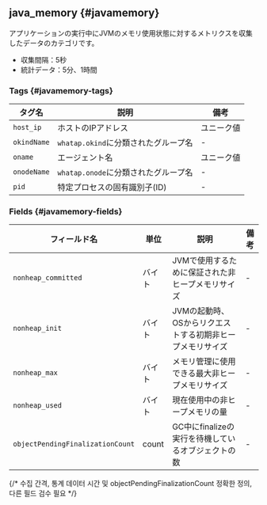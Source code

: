 ## java_memory {#javamemory}

アプリケーションの実行中にJVMのメモリ使用状態に対するメトリクスを収集したデータのカテゴリです。 

- 収集間隔：5秒
- 統計データ：5分、1時間

### Tags {#javamemory-tags}

<div className="c3-30-60-10">

| タグ名         | 説明                        | 備考    |
| ----------- | ------------------------- | ----- |
| `host_ip`   | ホストのIPアドレス                | ユニーク値 |
| `okindName` | `whatap.okind`に分類されたグループ名 | -     |
| `oname`     | エージェント名                   | ユニーク値 |
| `onodeName` | `whatap.onode`に分類されたグループ名 | -     |
| `pid`       | 特定プロセスの固有識別子(ID)          | -     |

</div>

### Fields {#javamemory-fields}

<div className="c4-20-10-50-10">

| フィールド名                           | 単位    | 説明                              | 備考 |
| -------------------------------- | ----- | ------------------------------- | -- |
| `nonheap_committed`              | バイト   | JVMで使用するために保証された非ヒープメモリサイズ      | -  |
| `nonheap_init`                   | バイト   | JVMの起動時、OSからリクエストする初期非ヒープメモリサイズ | -  |
| `nonheap_max`                    | バイト   | メモリ管理に使用できる最大非ヒープメモリサイズ         | -  |
| `nonheap_used`                   | バイト   | 現在使用中の非ヒープメモリの量                 | -  |
| `objectPendingFinalizationCount` | count | GC中にfinalizeの実行を待機しているオブジェクトの数  | -  |

</div>

{/* 수집 간격, 통계 데이터 시간 및 objectPendingFinalizationCount 정확한 정의, 다른 필드 검수 필요 */}

